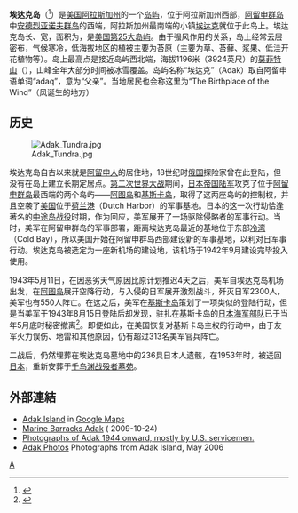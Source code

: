 {{Infobox islands
|name=埃达克岛
|native name=Adaax
|map caption=埃达克岛在[[阿拉斯加州|阿拉斯加州]] 的位置
|area_km2=711.18
|length_km=54.5
|width_km=35
|elevation_m=1196
|location=[[白令海|白令海]]
|country=[[美国|美国]]
|population=326
|locator map={{Location map
 |Alaska
 |label=
 |lat=51.78
 |long=-176.64
 |position=
 |width=250
 |float=center
 |caption=}}
}}

'''埃达克岛'''（{{lang-ale|Adaax}}<ref name="Bergsland">{{Cite book| first=K. | last=Bergsland | authorlink=Knut Bergsland | year=1994 | title=Aleut Dictionary |publisher=Alaska Native Language Center |location=Fairbanks }}</ref>）是[[美国|美国]][[阿拉斯加州|阿拉斯加州]]的一个[[岛屿|岛屿]]，位于阿拉斯加州西部，[[阿留申群岛|阿留申群岛]]中[[安德烈亚诺夫群岛|安德烈亚诺夫群岛]]的西端，阿拉斯加州最南端的小镇[[埃达克_(阿拉斯加州)|埃达克]]就位于此岛上。埃达克岛长{{convert|54.5|km|mi|disp=flip}}、宽{{convert|35|km|mi|disp=flip}}，面积为{{convert|711.18|km2|sqmi|disp=flip}}，是[[美国岛屿面积列表|美国第25大岛屿]]。由于强风作用的关系，岛上经常云层密布，气候寒冷，低海拔地区的植被主要为苔原（主要为草、苔藓、浆果、低洼开花植物等）。岛上最高点是接近岛屿西北端，海拔1196米（3924英尺）的[[莫菲特山|莫菲特山]]（{{lang-en|Mount Moffett}}），山峰全年大部分时间被冰雪覆盖。岛屿名称“埃达克”（Adak）取自阿留申语单词“adaq”，意为“父亲”。当地居民也会称这里为“The Birthplace of the Wind”（风诞生的地方）

==历史==
[[Image:Adak_Tundra.jpg|thumb]]

埃达克岛自古以来就是[[阿留申人|阿留申人]]的居住地，18世纪时[[俄国|俄国]]探险家曾在此登陆，但没有在岛上建立长期定居点。[[第二次世界大战|第二次世界大战]]期间，[[日本帝国陆军|日本帝国陆军]]攻克了位于[[阿留申群岛|阿留申群岛]]最西端的两个岛屿——[[阿图岛|阿图岛]]和[[基斯卡岛|基斯卡岛]]，取得了这两座岛屿的控制权，并且空袭了[[美国|美国]]位于[[荷兰港|荷兰港]]（Dutch Harbor）的军事基地。日本的这一次行动恰逢著名的[[中途岛战役|中途岛战役]]时期，作为回应，美军展开了一场驱除侵略者的军事行动。当时，美军在阿留申群岛的军事部署，距离埃达克岛最近的基地位于东部[[冷湾_(阿拉斯加州)|冷湾]]（Cold Bay），所以美国开始在阿留申群岛西部建设新的军事基地，以利对日军事行动。埃达克岛被选定为一座新机场的建设地，该机场于1942年9月建设完毕投入使用。

1943年5月11日，在因恶劣天气原因比原计划推迟4天之后，美军自埃达克岛机场出发，在[[阿图岛|阿图岛]]展开空降行动，与入侵的日军展开激烈战斗，歼灭日军2300人，美军也有550人阵亡。在这之后，美军在[[基斯卡岛|基斯卡岛]]策划了一项类似的登陆行动，但是当美军于1943年8月15日登陆后却发现，驻扎在基斯卡岛的[[大日本帝国海军|日本海军部队]]已于当年5月底时秘密撤离<ref>{{Cite web |url=http://www.combinedfleet.com/Kiska.htm |title=Combinedefleet.com |accessdate=2014-02-22 |archive-date=2020-02-24 |archive-url=https://web.archive.org/web/20200224082616/http://www.combinedfleet.com/Kiska.htm |dead-url=no }}</ref>。即便如此，在美国恢复对基斯卡岛主权的行动中，由于友军火力误伤、地雷和其他原因，仍有超过313名美军官兵阵亡。

二战后，仍然埋葬在埃达克岛墓地中的236具日本人遗骸，在1953年时，被送回[[日本|日本]]，重新安葬于[[千鸟渊战殁者墓苑|千鸟渊战殁者墓苑]]。

==外部連結==
{{reflist}}
* [http://maps.google.com/maps?f=q&hl=en&q=Adak+Island&ie=UTF8&om=1&z=9&ll=51.808615,-176.698608&spn=0.718322,2.768555&t=k&iwloc=addr Adak Island] in [[Google_Maps|Google Maps]]
*[https://www.webcitation.org/5kmALFcDw?url=http://www.geocities.com/kwajsurf/Marine_Barracks_Adak_Alaska.html Marine Barracks Adak] ( 2009-10-24)
*[http://www.orneveien.org/adak Photographs of Adak 1944 onward, mostly by U.S. servicemen.] {{Wayback|url=http://www.orneveien.org/adak |date=20180525092905 }}
*[http://xpda.com/adak06/ Adak Photos] {{Wayback|url=http://xpda.com/adak06/ |date=20200218100906 }} Photographs from Adak Island, May 2006

{{Coord|51|47|04|N|176|38|25|W|scale:500000|display=title}}

{{白令海岛屿列表}}


[[Category:阿留申群島|A]]